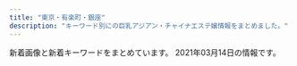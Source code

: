 ```yaml
---
title: "東京・有楽町・銀座"
description: "キーワード別にの巨乳アジアン・チャイナエステ嬢情報をまとめました。"
---
```


新着画像と新着キーワードをまとめています。
2021年03月14日の情報です。

<DmmAffiliateIns />
<KeywordTable
  shops={
    [
    {
        "keywords": {
            "88": 3,
            "89": 3,
            "D": 9,
            "C": 6,
            "E": 6,
            "85": 6,
            "86": 9
        },
        "img_links": [
            "http://sweet-massage.work/sp/img/s7.jpg",
            "http://sweet-massage.work/img/s3.jpg",
            "http://sweet-massage.work/img/foot-body.jpg",
            "http://sweet-massage.work/sp/img/time.jpg",
            "http://sweet-massage.work/sp/img/st01.jpg",
            "http://sweet-massage.work/sp/img/st5.jpg",
            "http://sweet-massage.work/img/st07.jpg",
            "http://sweet-massage.work/sp/img/info.jpg",
            "http://sweet-massage.work/img/s6.jpg",
            "http://sweet-massage.work/sp/img/s5.jpg",
            "http://sweet-massage.work/img/st6.jpg",
            "http://sweet-massage.work/img/st3.jpg",
            "http://sweet-massage.work/img/mobile-1.png",
            "http://sweet-massage.work/img/st02.jpg",
            "http://sweet-massage.work/img/m1.png",
            "http://sweet-massage.work/img/sta7.jpg",
            "http://sweet-massage.work/img/sta3.jpg",
            "http://sweet-massage.work/sp/img/st06.jpg",
            "http://sweet-massage.work/img/st1.jpg",
            "http://sweet-massage.work/sp/img/add.jpg",
            "http://sweet-massage.work/sp/img/st1.jpg",
            "http://sweet-massage.work/img/st03.jpg",
            "http://sweet-massage.work/img/sta2.jpg",
            "http://sweet-massage.work/img/st005.jpg",
            "http://sweet-massage.work/sp/img/st2.jpg",
            "http://sweet-massage.work/sp/img/st03.jpg",
            "http://sweet-massage.work/img/s4.jpg",
            "http://sweet-massage.work/img/st4.jpg",
            "http://sweet-massage.work/img/sta4.jpg",
            "http://sweet-massage.work/img/sta5.jpg",
            "http://sweet-massage.work/img/st7.jpg",
            "http://sweet-massage.work/sp/img/st005.jpg",
            "http://sweet-massage.work/sp/img/st3.jpg",
            "http://sweet-massage.work/sp/img/tel.jpg",
            "http://sweet-massage.work/sp/img/t-o.jpg",
            "http://sweet-massage.work/sp/img/tit.jpg",
            "http://sweet-massage.work/sp/img/add2.jpg",
            "http://sweet-massage.work/img/st04.jpg",
            "http://sweet-massage.work/sp/img/st6.jpg",
            "http://sweet-massage.work/img/st5.jpg",
            "http://sweet-massage.work/img/s7.jpg",
            "http://sweet-massage.work/sp/img/st02.jpg",
            "http://sweet-massage.work/sp/img/st7.jpg",
            "http://sweet-massage.work/img/st01.jpg",
            "http://sweet-massage.work/sp/img/s4.jpg",
            "http://sweet-massage.work/img/st06.jpg",
            "http://sweet-massage.work/sp/img/st04.jpg",
            "http://sweet-massage.work/sp/img/botton.jpg",
            "http://sweet-massage.work/sp/img/t-r.jpg",
            "http://sweet-massage.work/sp/img/st05.jpg",
            "http://sweet-massage.work/img/sta6.jpg",
            "http://sweet-massage.work/img/st05.jpg",
            "http://sweet-massage.work/img/sta1.jpg",
            "http://sweet-massage.work/sp/img/sys.jpg",
            "http://sweet-massage.work/sp/img/t-a.jpg",
            "http://sweet-massage.work/img/st2.jpg",
            "http://sweet-massage.work/sp/img/t-s.jpg",
            "http://sweet-massage.work/sp/img/pic.jpg",
            "http://sweet-massage.work/img/s2.jpg",
            "http://sweet-massage.work/sp/img/st07.jpg",
            "http://sweet-massage.work/sp/img/t-t.jpg",
            "http://sweet-massage.work/img/s1.jpg",
            "http://sweet-massage.work/sp/img/st4.jpg",
            "http://sweet-massage.work/img/nos.jpg",
            "http://sweet-massage.work/sp/img/s6.jpg",
            "http://sweet-massage.work/sp/img/pc.jpg",
            "http://sweet-massage.work/img/s5.jpg"
        ],
        "url": "http://sweet-massage.work/",
        "name": "Sweet",
        "station": "\u8305\u5834\u753a\u99c53\u756a\u51fa\u53e3"
    },
    {
        "station": "JR\u65b0\u65e5\u672c\u6a4b\u99c56\u756a\u51fa\u53e3",
        "url": "https://melodyspa.tokyo/",
        "name": "Melody Spa -\u30e1\u30ed\u30c7\u30a3 \u30b9\u30d1-",
        "img_links": [
            "https://melodyspa.tokyo/images/st/you.jpg",
            "https://melodyspa.tokyo/images/st/rara2.jpg",
            "https://melodyspa.tokyo/images/st/ringo.jpg",
            "https://melodyspa.tokyo/images/st/yuri.jpg",
            "https://melodyspa.tokyo/images/st/mina.jpg",
            "https://melodyspa.tokyo/images/st/you2.jpg",
            "https://melodyspa.tokyo/images/st/yuna1.jpg",
            "https://melodyspa.tokyo/images/share/pagetop.png",
            "https://melodyspa.tokyo/images/st/you3.jpg",
            "https://melodyspa.tokyo/images/st/yuna.jpg",
            "https://melodyspa.tokyo/images/st/miho.jpg",
            "https://melodyspa.tokyo/images/topimage/topimage.jpg",
            "https://melodyspa.tokyo/images/st/yuna2.jpg",
            "https://melodyspa.tokyo/images/st/mina2.jpg",
            "https://melodyspa.tokyo/images/st/risa.jpg"
        ],
        "keywords": {
            "86": 4,
            "C": 30,
            "F": 2
        }
    },
    {
        "img_links": [
            "http://missyou-esthe.com/img/cg04.jpg",
            "http://missyou-esthe.com/img/tt14.jpg",
            "http://missyou-esthe.com/img/mr1.jpg",
            "http://missyou-esthe.com/img/tt20.jpg",
            "http://missyou-esthe.com/img/cg10.jpg",
            "http://missyou-esthe.com/img/tt18.jpg",
            "http://missyou-esthe.com/img/t3.jpg",
            "http://missyou-esthe.com/img/cg11.jpg",
            "http://missyou-esthe.com/img/cg13.jpg",
            "http://missyou-esthe.com/img/cg08.jpg",
            "http://missyou-esthe.com/img/tt12.jpg",
            "http://missyou-esthe.com/img/tt11.jpg",
            "http://missyou-esthe.com/img/cg06.jpg",
            "http://missyou-esthe.com/img/cg03.jpg",
            "http://missyou-esthe.com/img/tt19.jpg",
            "http://missyou-esthe.com/img/cg14.jpg",
            "http://missyou-esthe.com/img/tt4.jpg",
            "http://missyou-esthe.com/img/tt21.jpg",
            "http://missyou-esthe.com/img/cg02.jpg",
            "http://missyou-esthe.com/img/t2.jpg",
            "http://missyou-esthe.com/img/lin.jpg",
            "http://missyou-esthe.com/img/no.png",
            "http://missyou-esthe.com/img/t1.jpg",
            "http://missyou-esthe.com/img/cg05.jpg",
            "http://missyou-esthe.com/img/eve.jpg",
            "http://missyou-esthe.com/img/tt13.jpg",
            "http://missyou-esthe.com/img/f.jpg",
            "http://missyou-esthe.com/img/cg01.jpg",
            "http://missyou-esthe.com/img/f1.jpg",
            "http://missyou-esthe.com/img/tt16.jpg",
            "http://missyou-esthe.com/img/tt17.jpg",
            "http://missyou-esthe.com/img/cg09.jpg",
            "http://missyou-esthe.com/img/cg07.jpg",
            "http://missyou-esthe.com/img/tt1.jpg",
            "http://missyou-esthe.com/img/tt15.jpg",
            "http://missyou-esthe.com/img/tt2.jpg",
            "http://missyou-esthe.com/img/cg091.jpg"
        ],
        "station": "\u65b0\u5bcc\u753a\u99c53\u756a\u51fa\u53e3",
        "keywords": {
            "87": 4,
            "86": 14,
            "85": 2
        },
        "url": "http://missyou-esthe.com/",
        "name": "Lotus\uff5e\u30ed\u30fc\u30bf\u30b9\uff5e"
    },
    {
        "img_links": [
            "http://xn--vckg5a5c7c8c1czd.in.net/images/an_1_06.jpg",
            "http://xn--vckg5a5c7c8c1czd.in.net/images/staff_images/top_small_17.jpg",
            "http://xn--vckg5a5c7c8c1czd.in.net/images/staff_images/cg1.jpg",
            "http://xn--vckg5a5c7c8c1czd.in.net/images/slider/slide2s.jpg",
            "http://xn--vckg5a5c7c8c1czd.in.net/images/staff_images/top_small_14.jpg",
            "http://xn--vckg5a5c7c8c1czd.in.net/images/staff_images/cg5.jpg",
            "http://xn--vckg5a5c7c8c1czd.in.net/images/slider/slide3.jpg",
            "http://xn--vckg5a5c7c8c1czd.in.net/images/an_1_04.jpg",
            "http://xn--vckg5a5c7c8c1czd.in.net/images/no.png",
            "http://xn--vckg5a5c7c8c1czd.in.net/images/staff_images/cg17.jpg",
            "http://xn--vckg5a5c7c8c1czd.in.net/images/an_2_05.jpg",
            "http://xn--vckg5a5c7c8c1czd.in.net/images/an_1_02.jpg",
            "http://xn--vckg5a5c7c8c1czd.in.net/images/index_01.jpg",
            "http://xn--vckg5a5c7c8c1czd.in.net/images/an_2_06.jpg",
            "http://xn--vckg5a5c7c8c1czd.in.net/images/slider/slide2.jpg",
            "http://xn--vckg5a5c7c8c1czd.in.net/images/staff_images/cg16.jpg",
            "http://xn--vckg5a5c7c8c1czd.in.net/images/QRcode.jpg",
            "http://xn--vckg5a5c7c8c1czd.in.net/images/staff_images/top_small_16.jpg",
            "http://xn--vckg5a5c7c8c1czd.in.net/images/an_1_03.jpg",
            "http://xn--vckg5a5c7c8c1czd.in.net/images/staff_images/top_small_5.jpg",
            "http://xn--vckg5a5c7c8c1czd.in.net/images/staff_images/top_small_1.jpg",
            "http://xn--vckg5a5c7c8c1czd.in.net/images/staff_images/cg14.jpg",
            "http://xn--vckg5a5c7c8c1czd.in.net/images/slider/slide1.jpg",
            "http://xn--vckg5a5c7c8c1czd.in.net/images/an_2_07.jpg",
            "http://xn--vckg5a5c7c8c1czd.in.net/images/an_2_03.jpg",
            "http://xn--vckg5a5c7c8c1czd.in.net/images/an_2_04.jpg",
            "http://xn--vckg5a5c7c8c1czd.in.net/images/an_1_07.jpg",
            "http://xn--vckg5a5c7c8c1czd.in.net/images/slider/slide3s.jpg",
            "http://xn--vckg5a5c7c8c1czd.in.net/images/an_2_02.jpg",
            "http://xn--vckg5a5c7c8c1czd.in.net/images/slider/slide1s.jpg"
        ],
        "keywords": {
            "86": 20,
            "E": 4,
            "D": 16
        },
        "name": "\u7652\u3057\u306e\u6d77",
        "station": "\u65b0\u5bcc\u753a\u99c5",
        "url": "http://xn--vckg5a5c7c8c1czd.in.net/"
    },
    {
        "station": "\u4eba\u5f62\u753a\u99c5A5\u51fa\u53e3",
        "name": "RUMIA\u30fb\u30eb\u30df\u30a2",
        "keywords": {
            "D": 2,
            "E": 1,
            "86": 1,
            "87": 1,
            "83": 1
        },
        "url": "https://rumia.tyo.cm/",
        "img_links": [
            "https://rumia.tyo.cm/images/room6.jpg",
            "https://rumia.tyo.cm/photos/sites/5/2017/08/2.jpg",
            "https://rumia.tyo.cm/images/s_face.jpg",
            "https://rumia.tyo.cm/images/room8.jpg",
            "https://rumia.tyo.cm/photos/sites/5/2017/08/4.jpg",
            "https://rumia.tyo.cm/images/room5.jpg",
            "https://rumia.tyo.cm/images/top.png",
            "https://rumia.tyo.cm/images/s_link.png",
            "https://rumia.tyo.cm/images/room3.jpg",
            "https://rumia.tyo.cm/images/room1.jpg",
            "https://rumia.tyo.cm/images/room4.jpg",
            "https://rumia.tyo.cm/photos/sites/5/2017/08/1.jpg",
            "https://rumia.tyo.cm/images/s_news.jpg",
            "https://rumia.tyo.cm/images/s_mobile.jpg",
            "https://rumia.tyo.cm/photos/sites/5/2017/08/3.jpg",
            "https://rumia.tyo.cm/images/room7.jpg",
            "https://rumia.tyo.cm/images/mobile.jpg",
            "https://rumia.tyo.cm/images/s_staff.png",
            "https://rumia.tyo.cm/images/room2.jpg"
        ]
    },
    {
        "name": "\u6975\u4e0a\u30e1\u30f3\u30ba\u30a2\u30ed\u30de\u65e5\u672c\u6a4b",
        "station": "\u8305\u5834\u753a\u99c510\u756a\u51fa\u53e3",
        "keywords": {},
        "img_links": [],
        "url": "https://aroma.tyo.cm/"
    },
    {
        "name": "\u6771\u4eac\u65e5\u672c\u6a4b\u30e1\u30f3\u30ba\u30a8\u30b9\u30c6",
        "url": "https://mens-esthe.jpn.vin/",
        "keywords": {
            "D": 89,
            "86": 73,
            "85": 16
        },
        "station": "JR\u6771\u4eac\u99c5\u516b\u91cd\u6d32\u5317\u53e3",
        "img_links": [
            "https://mens-esthe.jpn.vin/images/tit_info.jpg",
            "https://mens-esthe.jpn.vin/images/tit_link.jpg",
            "https://mens-esthe.jpn.vin/images/nav_link01.png",
            "https://mens-esthe.jpn.vin/images/nav_link03.png",
            "https://mens-esthe.jpn.vin/images/nav_link04.png",
            "https://mens-esthe.jpn.vin/images/tit_staff02.jpg",
            "https://mens-esthe.jpn.vin/images/tit_face.jpg",
            "https://mens-esthe.jpn.vin/images/nav_link06.png",
            "https://mens-esthe.jpn.vin/photos/sites/4/2020/12/2020121102483539.jpg",
            "https://mens-esthe.jpn.vin/images/sp_end.png",
            "https://mens-esthe.jpn.vin/images/photo_1.jpg",
            "https://mens-esthe.jpn.vin/photos/sites/4/2020/12/202012110248090.jpg",
            "https://mens-esthe.jpn.vin/images/sp_tit_info.jpg",
            "https://mens-esthe.jpn.vin/images/tit_staff.jpg",
            "https://mens-esthe.jpn.vin/photos/sites/4/2020/12/2020121102462172.jpg",
            "https://mens-esthe.jpn.vin/images/tit_pick.jpg",
            "https://mens-esthe.jpn.vin/images/room2.jpg",
            "https://mens-esthe.jpn.vin/images/sp_tit_staff02.jpg",
            "https://mens-esthe.jpn.vin/images/sp_tit_pick.jpg",
            "https://mens-esthe.jpn.vin/images/sp_tit_staff.jpg",
            "https://mens-esthe.jpn.vin/images/nav_link07.png",
            "https://mens-esthe.jpn.vin/photos/sites/4/2020/12/2020121102501422.jpg",
            "https://mens-esthe.jpn.vin/images/side_mobile.jpg",
            "https://mens-esthe.jpn.vin/images/sp_photo_1.jpg",
            "https://mens-esthe.jpn.vin/images/end.png",
            "https://mens-esthe.jpn.vin/images/room1.jpg",
            "https://mens-esthe.jpn.vin/photos/sites/4/2020/12/2020121102464663.jpg",
            "https://mens-esthe.jpn.vin/images/nav_link05.png",
            "https://mens-esthe.jpn.vin/images/sp_tit_link.jpg",
            "https://mens-esthe.jpn.vin/images/nav_link02.png",
            "https://mens-esthe.jpn.vin/images/navbar-top.jpg",
            "https://mens-esthe.jpn.vin/images/top.png",
            "https://mens-esthe.jpn.vin/images/nav_link08.png"
        ]
    },
    {
        "url": "http://ginzamassage.net",
        "station": "\u6771\u9280\u5ea7\u99c55\u756a\u51fa\u53e3",
        "img_links": [
            "http://ginzamassage.net/user_data/00000099.jpg",
            "http://ginzamassage.net/user_data/00000126.jpg",
            "http://ginzamassage.net/user_data/00000135.jpg",
            "http://ginzamassage.net/user_data/00000115.jpg",
            "http://ginzamassage.net/user_data/00000233.jpg",
            "http://ginzamassage.net/user_data/00000218.jpg",
            "http://ginzamassage.net/user_data/00000131.jpg",
            "http://ginzamassage.net/images/noimg.png",
            "http://ginzamassage.net/user_data/00000123.jpg",
            "http://ginzamassage.net/user_data/00000238.jpg",
            "http://ginzamassage.net/user_data/00000217.jpg",
            "http://ginzamassage.net/user_data/00000121.jpg",
            "http://ginzamassage.net/user_data/00000153.jpg",
            "http://ginzamassage.net/user_data/00000237.jpg",
            "http://ginzamassage.net/user_data/00000101.jpg",
            "http://ginzamassage.net/user_data/00000132.jpg",
            "http://ginzamassage.net/user_data/00000133.jpg",
            "http://ginzamassage.net/user_data/00000109.jpg",
            "http://ginzamassage.net/user_data/00000145.jpg",
            "http://ginzamassage.net/user_data/00000124.jpg",
            "http://ginzamassage.net/images/1.jpg",
            "http://ginzamassage.net/user_data/00000106.jpg",
            "http://ginzamassage.net/user_data/00000102.jpg",
            "http://ginzamassage.net/user_data/00000226.jpg",
            "http://ginzamassage.net/user_data/00000105.jpg",
            "http://ginzamassage.net/user_data/00000117.jpg",
            "http://ginzamassage.net/user_data/00000148.png",
            "http://ginzamassage.net/user_data/00000146.jpg",
            "http://ginzamassage.net/user_data/00000136.jpg",
            "http://ginzamassage.net/user_data/00000225.jpg",
            "http://ginzamassage.net/user_data/00000147.jpg",
            "http://ginzamassage.net/user_data/00000139.jpg",
            "http://ginzamassage.net/user_data/00000216.jpg",
            "http://ginzamassage.net/user_data/00000232.jpg",
            "http://ginzamassage.net/user_data/00000143.jpg",
            "http://ginzamassage.net/user_data/00000228.jpg",
            "http://ginzamassage.net/user_data/00000104.jpg",
            "http://ginzamassage.net/user_data/00000184.jpg",
            "http://ginzamassage.net/user_data/00000140.jpg",
            "http://ginzamassage.net/user_data/00000141.jpg",
            "http://ginzamassage.net/user_data/00000125.jpg",
            "http://ginzamassage.net/user_data/00000114.jpg",
            "http://ginzamassage.net/user_data/00000138.jpg",
            "http://ginzamassage.net/user_data/00000130.jpg",
            "http://ginzamassage.net/user_data/00000149.jpg",
            "http://ginzamassage.net/user_data/00000097.jpg",
            "http://ginzamassage.net/user_data/00000134.jpg",
            "http://ginzamassage.net/user_data/00000235.jpg",
            "http://ginzamassage.net/user_data/00000137.jpg",
            "http://ginzamassage.net/user_data/00000142.jpg",
            "http://ginzamassage.net/user_data/00000128.jpg",
            "http://ginzamassage.net/user_data/00000127.jpg",
            "http://ginzamassage.net/user_data/00000100.jpg",
            "http://ginzamassage.net/user_data/00000144.jpg",
            "http://ginzamassage.net/user_data/00000116.jpg",
            "http://ginzamassage.net/user_data/00000103.jpg",
            "http://ginzamassage.net/user_data/00000129.jpg"
        ],
        "name": "\u91d1\u306e\u83ef",
        "keywords": {
            "\u4e73": 1,
            "\u80f8": 7
        }
    },
    {
        "img_links": [
            "http://www.kawaii.esturl.com/images/icon_concept.png",
            "http://www.kawaii.esturl.com/common/images/photo03.jpg",
            "http://www.kawaii.esturl.com/images/icon_info.png",
            "http://www.kawaii.esturl.com/images/end-info.png",
            "http://www.kawaii.esturl.com/images/icon_top.png",
            "http://www.kawaii.esturl.com/files/003.jpg",
            "http://www.kawaii.esturl.com/files/006.jpg",
            "http://www.kawaii.esturl.com/files/001.jpg",
            "http://www.kawaii.esturl.com/images/icon_tel.png",
            "http://www.kawaii.esturl.com/images/mainImg_sub.jpg",
            "http://www.kawaii.esturl.com/common/images/photo01.jpg",
            "http://www.kawaii.esturl.com/files/002.jpg",
            "http://www.kawaii.esturl.com/images/icon_staff.png",
            "http://www.kawaii.esturl.com/common/images/photo02.jpg",
            "http://www.kawaii.esturl.com/images/btn2.png"
        ],
        "station": "\u516b\u4e01\u5800\u99c5A2\u51fa\u53e3",
        "keywords": {
            "87": 3,
            "D": 4,
            "86": 1
        },
        "url": "http://www.kawaii.esturl.com/",
        "name": "Kawaii\u604b\u4eba"
    },
    {
        "keywords": {},
        "img_links": [
            "http://www.kayabatyo-massage.work/images/recruit/message_03.png",
            "http://www.kayabatyo-massage.work/images/mainvisual_02.jpg",
            "http://www.kayabatyo-massage.work/images/recruit/point_09.png",
            "http://www.kayabatyo-massage.work/images/mainvisual_01.jpg",
            "http://www.kayabatyo-massage.work/images/recruit/point_08.png",
            "http://www.kayabatyo-massage.work/images/icon_new.png",
            "http://www.kayabatyo-massage.work/images/icon_ranking_02.png",
            "http://www.kayabatyo-massage.work/images/recruit/nagare_06.png",
            "http://www.kayabatyo-massage.work/images/recruit/nagare_01.jpg",
            "http://www.kayabatyo-massage.work/images/mainvisual_02_s.jpg",
            "http://www.kayabatyo-massage.work/images/sw_home.png",
            "http://www.kayabatyo-massage.work/images/head_interior.jpg",
            "http://www.kayabatyo-massage.work/images/recruit/point_05.png",
            "http://www.kayabatyo-massage.work/staff/kaoru.jpg",
            "http://www.kayabatyo-massage.work/images/recruit/nagare_02.jpg",
            "http://www.kayabatyo-massage.work/images/recruit/point_07.png",
            "http://www.kayabatyo-massage.work/images/trigger.jpg",
            "http://www.kayabatyo-massage.work/images/head_therapist.jpg",
            "http://www.kayabatyo-massage.work/images/recruit/point_04.png",
            "http://www.kayabatyo-massage.work/images/icon_ranking_01.png",
            "http://www.kayabatyo-massage.work/images/recruit/nagare_07.png",
            "http://www.kayabatyo-massage.work/images/recruit/point_06.png",
            "http://www.kayabatyo-massage.work/images/recruit/nagare_05.png",
            "http://www.kayabatyo-massage.work/images/recruit/req_03.jpg",
            "http://www.kayabatyo-massage.work/images/sw_tel.png",
            "http://www.kayabatyo-massage.work/images/recruit/sp_mainvisual.jpg",
            "http://www.kayabatyo-massage.work/images/mainvisual_01_s.jpg",
            "http://www.kayabatyo-massage.work/images/recruit/point_03.png",
            "http://www.kayabatyo-massage.work/staff/hinata.jpg",
            "http://www.kayabatyo-massage.work/images/no_image.jpg",
            "http://www.kayabatyo-massage.work/staff/nanami.jpg",
            "http://www.kayabatyo-massage.work/images/recruit/nagare_03.jpg",
            "http://www.kayabatyo-massage.work/images/icon_ranking_03.png"
        ],
        "name": "\u5143\u6c17\u30e2\u30ea\u30e2\u30ea",
        "station": "\u8305\u5834\u753a\u99c511\u756a\u51fa\u53e3",
        "url": "http://www.kayabatyo-massage.work/"
    },
    {
        "url": "http://www.hitomebore.esjp.info/",
        "station": "\u65b0\u5bcc\u753a\u99c53\u756a\u51fa\u53e3",
        "img_links": [
            "http://www.hitomebore.esjp.info/images/m2.jpg",
            "http://www.hitomebore.esjp.info/files/011.jpg",
            "http://www.hitomebore.esjp.info/images/m3.jpg",
            "http://www.hitomebore.esjp.info/files/016.jpg",
            "http://www.hitomebore.esjp.info/files/013.jpg",
            "http://www.hitomebore.esjp.info/files/008.jpg",
            "http://www.hitomebore.esjp.info/images/mainImg2.jpg",
            "http://www.hitomebore.esjp.info/images/btn2.png",
            "http://www.hitomebore.esjp.info/images/m1.jpg",
            "http://www.hitomebore.esjp.info/images/m4.jpg",
            "http://www.hitomebore.esjp.info/files/010.jpg",
            "http://www.hitomebore.esjp.info/files/009.jpg",
            "http://www.hitomebore.esjp.info/files/014.jpg",
            "http://www.hitomebore.esjp.info/files/002.jpg",
            "http://www.hitomebore.esjp.info/files/007.jpg",
            "http://www.hitomebore.esjp.info/images/mainImg_sub.jpg",
            "http://www.hitomebore.esjp.info/files/012.jpg",
            "http://www.hitomebore.esjp.info/files/015.jpg"
        ],
        "keywords": {
            "C": 6,
            "88": 3,
            "D": 27,
            "87": 6,
            "86": 18,
            "85": 6
        },
        "name": "\u3072\u3068\u3081\u307c\u308c"
    },
    {
        "url": "http://arm-heal.com/",
        "name": "\u7d05\u8449",
        "station": "\u516b\u4e01\u5800\u99c5A5\u53e3",
        "img_links": [
            "http://arm-heal.com/staff/miya/01mb.jpg",
            "http://arm-heal.com/staff/miya/01.jpg",
            "http://arm-heal.com/pic/topimg4.png",
            "http://arm-heal.com/pic/head.jpg",
            "http://arm-heal.com/staff/emi/01.jpg",
            "http://arm-heal.com/pic/topimg1.png",
            "http://arm-heal.com/pic/topimg2.png",
            "http://arm-heal.com/img/ttl_rec.png",
            "http://arm-heal.com/staff/aya/01.jpg",
            "http://arm-heal.com/img/att.png",
            "http://arm-heal.com/staff/yuki/01.jpg",
            "http://arm-heal.com/img/ttl_mobile.png",
            "http://arm-heal.com/staff/yuuyuu/01mb.jpg",
            "http://arm-heal.com/pic/topimg5.png",
            "http://arm-heal.com/img/ttl_staff.jpg",
            "http://arm-heal.com/staff/yuuyuu/01.jpg",
            "http://arm-heal.com/staff/miki/01mb.jpg",
            "http://arm-heal.com/staff/miki/01.jpg",
            "http://arm-heal.com/staff/aya/01mb.jpg",
            "http://arm-heal.com/img/corona.png",
            "http://arm-heal.com/staff/emi/01mb.jpg",
            "http://arm-heal.com/i/files/homeimg.jpg",
            "http://arm-heal.com/pic/topimg3.png",
            "http://arm-heal.com/staff/yuki/01mb.jpg"
        ],
        "keywords": {
            "C": 15
        }
    },
    {
        "img_links": [
            "https://est-tiara.info/staffPhoto/b20210304095623.jpg",
            "https://est-tiara.info/images/gallery/r3.jpg",
            "https://est-tiara.info/staffPhoto/s20210304095623.jpg",
            "https://est-tiara.info/images/gallery/r5.jpg",
            "https://est-tiara.info/images/mobile.png",
            "https://est-tiara.info/uploadfiles/Image/campaignEstTiaraInfo.jpg",
            "https://est-tiara.info/staffPhoto/s20210304100038.jpg",
            "https://est-tiara.info/uploadfiles/Image/image.png",
            "https://est-tiara.info/staffPhoto/s20201016083614.jpg",
            "https://est-tiara.info/staffPhoto/s20210304095845.jpg",
            "https://est-tiara.info/images/gallery/r4.jpg",
            "https://est-tiara.info/images/gallery/r8.jpg",
            "https://est-tiara.info/images/gallery/r1.jpg",
            "https://est-tiara.info/images/gallery/r6.jpg",
            "https://est-tiara.info/staffPhoto/b20210304100121.jpg",
            "https://est-tiara.info/staffPhoto/b20210304100038.jpg",
            "https://est-tiara.info/uploadfiles/Image/image(4).png",
            "https://est-tiara.info/staffPhoto/s20210304100121.jpg",
            "https://est-tiara.info/images/returnBtn.png",
            "https://est-tiara.info/staffPhoto/s20201016083828.jpg",
            "https://est-tiara.info/staffPhoto/b20201016083828.jpg",
            "https://est-tiara.info/uploadfiles/Image/image(3).png",
            "https://est-tiara.info/staffPhoto/b20210304095739.jpg",
            "https://est-tiara.info/staffPhoto/b20201016083614.jpg",
            "https://est-tiara.info/staffPhoto/s20210304095739.jpg",
            "https://est-tiara.info/images/gallery/r2.jpg",
            "https://est-tiara.info/js/sliderLine/slide_next.png",
            "https://est-tiara.info/images/gallery/r7.jpg",
            "https://est-tiara.info/uploadfiles/Image/image(2).png",
            "https://est-tiara.info/js/sliderLine/slide_prev.png",
            "https://est-tiara.info/staffPhoto/b20210304095845.jpg",
            "https://est-tiara.info/uploadfiles/Image/image(1).png"
        ],
        "name": "Tiara-\u30c6\u30a4\u30a2\u30e9-",
        "station": "\u6771\u9280\u5ea7\u99c5A7\u51fa\u53e3",
        "keywords": {
            "D": 4,
            "89": 1,
            "C": 1,
            "E": 1,
            "87": 1
        },
        "url": "https://est-tiara.info/"
    },
    {
        "name": "\u30eb\u30ca\u30b7\u30e3\u30a4\u30f3",
        "url": "http://luna-shine.info/",
        "station": "\u5c0f\u4f1d\u99ac\u753a\u99c53\u756a\u51fa\u53e3",
        "img_links": [
            "http://luna-shine.info/uploads/lunashine/2014/06/9c1b42356edc1bb51d040e0a1783fa97.png",
            "http://luna-shine.info/uploads/lunashine/2015/04/1111_e589afe69cac1.jpg",
            "http://luna-shine.info/uploads/lunashine/2019/12/e5beaee4bfa1e59bbee78987_201912071546181.jpg",
            "http://luna-shine.info/uploads/lunashine/2015/04/1111_e589afe69cac.jpg",
            "http://luna-shine.info/uploads/lunashine/2013/01/room-2.jpg",
            "http://luna-shine.info/uploads/lunashine/2017/04/22221.jpg",
            "http://luna-shine.info/uploads/lunashine/images/new_d.jpg",
            "http://luna-shine.info/uploads/lunashine/2014/04/image_e589afe69cac.png",
            "http://luna-shine.info/uploads/lunashine/2013/11/e381afe3828be3818befbc92-1000x1333.jpg",
            "http://luna-shine.info/uploads/lunashine/2019/01/e5beaee4bfa1e59bbee78987_20190124144601.jpg",
            "http://luna-shine.info/uploads/lunashine/2019/04/e5beaee4bfa1e59bbee78987_201903161627475.jpg",
            "http://luna-shine.info/uploads/lunashine/images/picup.png",
            "http://luna-shine.info/uploads/lunashine/2013/01/room-9.jpg",
            "http://luna-shine.info/uploads/lunashine/2019/07/qqe59bbee78987201504181707251.jpg",
            "http://luna-shine.info/uploads/lunashine/2013/10/e381bfe382841_e589afe69cac.jpg",
            "http://luna-shine.info/uploads/lunashine/2019/04/e5beaee4bfa1e59bbee78987_201903161627478.jpg",
            "http://luna-shine.info/uploads/lunashine/2012/12/mobile.jpg",
            "http://luna-shine.info/uploads/lunashine/2013/01/room-1.jpg",
            "http://luna-shine.info/uploads/lunashine/2015/03/8dbe4d07b4f1258c30f14b30e60c1466.png",
            "http://luna-shine.info/uploads/lunashine/2015/03/123.jpg",
            "http://luna-shine.info/uploads/lunashine/images/new_tit.jpg",
            "http://luna-shine.info/uploads/lunashine/2019/05/e5beaee4bfa1e59bbee78987_20190517131309.jpg",
            "http://luna-shine.info/uploads/lunashine/2013/01/img_0370_e589afe69cac-276x368.jpg",
            "http://luna-shine.info/uploads/lunashine/2013/01/img_0427_e589afe69cac-276x368.jpg",
            "http://luna-shine.info/uploads/lunashine/2013/01/room-8.jpg",
            "http://luna-shine.info/uploads/lunashine/2013/10/e38182e38286e381bf3_e589afe69cac.jpg",
            "http://luna-shine.info/uploads/lunashine/2019/03/e5beaee4bfa1e59bbee78987_201903141535171.jpg",
            "http://luna-shine.info/uploads/lunashine/images/no-photo.jpg",
            "http://luna-shine.info/uploads/lunashine/2015/01/11.jpg",
            "http://luna-shine.info/uploads/lunashine/2016/11/31.jpg",
            "http://luna-shine.info/uploads/lunashine/images/rq01.jpg",
            "http://luna-shine.info/uploads/lunashine/2019/03/e5beaee4bfa1e59bbee78987_201903161627476.jpg",
            "http://luna-shine.info/uploads/lunashine/2012/12/topview3.jpg",
            "http://luna-shine.info/uploads/lunashine/2014/06/image-15.jpeg",
            "http://luna-shine.info/uploads/lunashine/2014/05/naomi1-276x3583.jpg",
            "http://luna-shine.info/uploads/lunashine/2015/01/2_e589afe69cac.jpg",
            "http://luna-shine.info/uploads/lunashine/2019/04/tel.jpg",
            "http://luna-shine.info/uploads/lunashine/2012/12/topview1.jpg",
            "http://luna-shine.info/uploads/lunashine/2013/10/e381bfe38286e3818d-5_e589afe69cac.jpg",
            "http://luna-shine.info/uploads/lunashine/2015/12/qqe59bbee7898720151214133747.jpg",
            "http://luna-shine.info/uploads/lunashine/2014/06/image-14.jpeg",
            "http://luna-shine.info/uploads/lunashine/2015/06/image1-266x4001.jpg",
            "http://luna-shine.info/uploads/lunashine/2013/01/room-7.jpg",
            "http://luna-shine.info/uploads/lunashine/2014/05/22.jpg",
            "http://luna-shine.info/uploads/lunashine/2012/12/mailmaka.jpg",
            "http://luna-shine.info/uploads/lunashine/2013/01/room-5.jpg",
            "http://luna-shine.info/uploads/lunashine/2013/01/room-6.jpg",
            "http://luna-shine.info/uploads/lunashine/2019/05/e5beaee4bfa1e59bbee78987_201905171313091.jpg",
            "http://luna-shine.info/uploads/lunashine/2013/01/room-10.jpg",
            "http://luna-shine.info/uploads/lunashine/2015/03/11111.jpg",
            "http://luna-shine.info/uploads/lunashine/2013/10/e381bfe3818d2_e589afe69cac.jpg",
            "http://luna-shine.info/uploads/lunashine/2019/04/e5beaee4bfa1e59bbee78987_2019031616274791.jpg",
            "http://luna-shine.info/uploads/lunashine/2016/12/img_4240.jpg",
            "http://luna-shine.info/uploads/lunashine/2020/01/e5beaee4bfa1e59bbee78987_20190517131309.jpg",
            "http://luna-shine.info/uploads/lunashine/2013/05/p1020464_e589afe69cac.jpg",
            "http://luna-shine.info/uploads/lunashine/2012/12/topview0.jpg",
            "http://luna-shine.info/uploads/lunashine/2015/09/1-12041z120344c1_e589afe69cac_e589afe69cac.jpg",
            "http://luna-shine.info/uploads/lunashine/2013/01/room-11.jpg",
            "http://luna-shine.info/uploads/lunashine/2019/12/e5beaee4bfa1e59bbee78987_20191207154634.jpg",
            "http://luna-shine.info/uploads/lunashine/2013/01/room-3.jpg",
            "http://luna-shine.info/uploads/lunashine/2018/05/2.jpg",
            "http://luna-shine.info/uploads/lunashine/2015/01/0.jpg",
            "http://luna-shine.info/uploads/lunashine/2015/03/12344780f_e589afe69cac.jpg",
            "http://luna-shine.info/uploads/lunashine/2014/05/naomi1-276x3584.jpg",
            "http://luna-shine.info/uploads/lunashine/images/rq03.jpg",
            "http://luna-shine.info/uploads/lunashine/2019/04/bottom.jpg",
            "http://luna-shine.info/uploads/lunashine/2012/12/topview4.jpg",
            "http://luna-shine.info/uploads/lunashine/2013/10/4_e589afe69cac.jpg",
            "http://luna-shine.info/uploads/lunashine/2013/03/img_0522_e589afe69cac-1000x1333.jpg",
            "http://luna-shine.info/uploads/lunashine/2015/03/171f728230a16701d87b9e61ba70edf8.png",
            "http://luna-shine.info/uploads/lunashine/2013/01/qiu-1.jpg",
            "http://luna-shine.info/uploads/lunashine/2019/04/flash1.jpg",
            "http://luna-shine.info/uploads/lunashine/2013/11/e381afe3828be3818b-1000x1333.jpg"
        ],
        "keywords": {
            "F": 6,
            "86": 6,
            "89": 21,
            "D": 30,
            "\u80f8": 2,
            "88": 21,
            "82": 3,
            "87": 12,
            "84": 3,
            "C": 12,
            "\u30bb\u30af\u30b7\u30fc": 1,
            "85": 6,
            "81": 3,
            "G": 6,
            "E": 13
        }
    },
    {
        "station": "\u99ac\u55b0\u753a\u99c51\u756a\u51fa\u53e3",
        "img_links": [
            "http://prime-relax.work/sp/img/add2.jpg",
            "http://prime-relax.work/img/st14.jpg",
            "http://prime-relax.work/img/body-.jpg",
            "http://prime-relax.work/img/IMG_1667.jpg",
            "http://prime-relax.work/sp/img/time.jpg",
            "http://prime-relax.work/img/sta9.jpg",
            "http://prime-relax.work/img/sta5.jpg",
            "http://prime-relax.work/img/st9.jpg",
            "http://prime-relax.work/img/head.jpg",
            "http://prime-relax.work/sp/img/info.jpg",
            "http://prime-relax.work/img/bottom-.png",
            "http://prime-relax.work/img/st4.jpg",
            "http://prime-relax.work/sp/img/botton.jpg",
            "http://prime-relax.work/img/sta7.jpg",
            "http://prime-relax.work/sp/img/p-8.jpg",
            "http://prime-relax.work/img/link10033.jpg",
            "http://prime-relax.work/sp/img/t-s.jpg",
            "http://prime-relax.work/img/sys.jpg",
            "http://prime-relax.work/sp/img/sta13.jpg",
            "http://prime-relax.work/img/st5.jpg",
            "http://prime-relax.work/sp/img/tel.jpg",
            "http://prime-relax.work/img/st12.jpg",
            "http://prime-relax.work/sp/img/sys.jpg",
            "http://prime-relax.work/img/IMG_1675.jpg",
            "http://prime-relax.work/img/sta11.jpg",
            "http://prime-relax.work/img/st8.jpg",
            "http://prime-relax.work/sp/img/add.jpg",
            "http://prime-relax.work/sp/img/pc.jpg",
            "http://prime-relax.work/sp/img/p-9.jpg",
            "http://prime-relax.work/img/IMG_1699.jpg",
            "http://prime-relax.work/img/sta12.jpg",
            "http://prime-relax.work/sp/img/sta8.jpg",
            "http://prime-relax.work/img/st07.jpg",
            "http://prime-relax.work/img/sta13.jpg",
            "http://prime-relax.work/img/st08.jpg",
            "http://prime-relax.work/img/link300100.jpg",
            "http://prime-relax.work/sp/img/t-o.jpg",
            "http://prime-relax.work/img/st13.jpg",
            "http://prime-relax.work/sp/img/pic.jpg",
            "http://prime-relax.work/sp/img/tit.jpg",
            "http://prime-relax.work/img/link20067.jpg",
            "http://prime-relax.work/img/mo.png",
            "http://prime-relax.work/img/st11.jpg",
            "http://prime-relax.work/sp/img/sta9.jpg",
            "http://prime-relax.work/sp/img/sta12.jpg",
            "http://prime-relax.work/img/st04.jpg",
            "http://prime-relax.work/sp/img/sta7.jpg",
            "http://prime-relax.work/sp/img/cam.jpg",
            "http://prime-relax.work/img/st7.jpg",
            "http://prime-relax.work/img/sta14.jpg",
            "http://prime-relax.work/sp/img/t-r.jpg",
            "http://prime-relax.work/sp/img/sta5.jpg",
            "http://prime-relax.work/img/eve.jpg",
            "http://prime-relax.work/img/bottom.png",
            "http://prime-relax.work/sp/img/t-a.jpg",
            "http://prime-relax.work/img/link-.jpg",
            "http://prime-relax.work/sp/img/t-t.jpg",
            "http://prime-relax.work/sp/img/sta14.jpg",
            "http://prime-relax.work/sp/img/p-7.jpg",
            "http://prime-relax.work/sp/img/sta4.jpg",
            "http://prime-relax.work/img/st013.jpg",
            "http://prime-relax.work/img/IMG_1709.jpg",
            "http://prime-relax.work/img/sta4.jpg",
            "http://prime-relax.work/img/st014.jpg",
            "http://prime-relax.work/sp/img/add3.jpg",
            "http://prime-relax.work/img/sta8.jpg",
            "http://prime-relax.work/sp/img/sta11.jpg"
        ],
        "keywords": {
            "82": 1,
            "D": 10,
            "C": 7,
            "84": 5,
            "86": 7,
            "87": 4,
            "E": 1,
            "88": 1
        },
        "url": "http://prime-relax.work/",
        "name": "PRIME\u30fb\u30d7\u30e9\u30a4\u30e0"
    },
    {
        "keywords": {},
        "name": "\u5feb\u9069\u5802",
        "url": "http://kaitekido.eei.jp/",
        "img_links": [
            "https://www.hatena.ne.jp/images/wwwridge/ng@2x.png",
            "http://b.hatena.ne.jp/images/v4/public/add/hatenabookmark_ios7.png",
            "http://\u30a2\u30b8\u30a2\u30f3\u30a8\u30b9\u30c6.biz/images/88-31.jpg",
            "http://asian.mensesthe.tokyo/wp-content/uploads/2016/01/7CzXuAWe.jpg",
            "http://momipara.jp/img/link/momi88.jpg",
            "https://www.hatena.ne.jp/images/wwwridge/ok@2x.png",
            "https://www.hatena.ne.jp/images/wwwridge/help@2x.png",
            "https://b.st-hatena.com/images/entry-button/button-only@2x.png",
            "http://b.hatena.ne.jp/images/v4/public/add/hatenabookmark_android.png"
        ],
        "station": "\u516b\u4e01\u5800\u99c5B2\u51fa\u53e3"
    },
    {
        "name": "For you",
        "keywords": {
            "G": 1,
            "D": 2,
            "86": 1,
            "90": 1,
            "87": 1,
            "89": 1,
            "85": 3,
            "91": 1,
            "93": 1,
            "83": 1,
            "C": 3,
            "E": 3
        },
        "url": "http://f-relaxe.net",
        "img_links": [
            "http://f-relaxe.net/images/index_04.jpg",
            "http://f-relaxe.net/images/rec_11.jpg",
            "http://f-relaxe.net/images/staff_11.jpg",
            "http://f-relaxe.net/images/index_03.jpg",
            "http://f-relaxe.net/images/index_06.jpg",
            "http://f-relaxe.net/images/index_08.jpg",
            "http://f-relaxe.net/images/index_09.jpg",
            "http://f-relaxe.net/images/index_12.jpg",
            "http://f-relaxe.net/images/info.jpg",
            "http://f-relaxe.net/girl/02.jpg",
            "http://f-relaxe.net/girl/09a.jpg",
            "http://f-relaxe.net/girl/013.jpg",
            "http://f-relaxe.net/girl/013a.jpg",
            "http://f-relaxe.net/girl/07.jpg",
            "http://f-relaxe.net/girl/07a.jpg",
            "http://f-relaxe.net/images/info_11.jpg",
            "http://f-relaxe.net/images/01.jpg",
            "http://f-relaxe.net/girl/012.jpg",
            "http://f-relaxe.net/girl/04.jpg",
            "http://f-relaxe.net/images/index_05.jpg",
            "http://f-relaxe.net/girl/02a.jpg",
            "http://f-relaxe.net/girl/010.jpg",
            "http://f-relaxe.net/images/02.jpg",
            "http://f-relaxe.net/girl/012a.jpg",
            "http://f-relaxe.net/girl/08a.jpg",
            "http://f-relaxe.net/girl/011a.jpg",
            "http://f-relaxe.net/images/line.jpg",
            "http://f-relaxe.net/images/sub_10.jpg",
            "http://f-relaxe.net/girl/010a.jpg",
            "http://f-relaxe.net/girl/011.jpg",
            "http://f-relaxe.net/images/sub_15.jpg",
            "http://f-relaxe.net/girl/024.jpg",
            "http://f-relaxe.net/images/index_16.jpg",
            "http://f-relaxe.net/images/03.jpg",
            "http://f-relaxe.net/images/index_07.jpg",
            "http://f-relaxe.net/images/index_18.jpg",
            "http://f-relaxe.net/images/index_10.jpg",
            "http://f-relaxe.net/images/sub_12.jpg",
            "http://f-relaxe.net/images/index_119.jpg",
            "http://f-relaxe.net/girl/017.jpg",
            "http://f-relaxe.net/images/index_01.jpg",
            "http://f-relaxe.net/images/index_17.jpg",
            "http://f-relaxe.net/images/index_14.jpg",
            "http://f-relaxe.net/girl/09.jpg",
            "http://f-relaxe.net/images/index_13.jpg",
            "http://f-relaxe.net/girl/00.jpg",
            "http://f-relaxe.net/images/rec.jpg",
            "http://f-relaxe.net/girl/08.jpg"
        ],
        "station": "JR\u6771\u4eac\u99c5\u516b\u91cd\u6d32\u5317\u53e3"
    },
    {
        "url": "http://esthe-aroma.com/",
        "keywords": {
            "D": 10,
            "E": 1,
            "C": 2,
            "86": 13
        },
        "img_links": [
            "http://esthe-aroma.com/images/cg01.jpg",
            "http://esthe-aroma.com/images/cg03.jpg",
            "http://esthe-aroma.com/images/cg13.jpg",
            "http://esthe-aroma.com/images/qrc.jpg",
            "http://esthe-aroma.com/images/cg02.jpg",
            "http://esthe-aroma.com/images/cg04.jpg",
            "http://esthe-aroma.com/images/end-info.png",
            "http://esthe-aroma.com/images/cg11.jpg",
            "http://esthe-aroma.com/images/icon_staff.png",
            "http://esthe-aroma.com/images/photo01.jpg",
            "http://esthe-aroma.com/images/cg07.jpg",
            "http://esthe-aroma.com/images/cg10.jpg",
            "http://esthe-aroma.com/images/btn2.png",
            "http://esthe-aroma.com/images/icon_concept.png",
            "http://esthe-aroma.com/images/photo03.jpg",
            "http://esthe-aroma.com/images/photo02.jpg",
            "http://esthe-aroma.com/images/cg09.jpg",
            "http://esthe-aroma.com/images/icon_info.png",
            "http://esthe-aroma.com/images/icon_tel.png",
            "http://esthe-aroma.com/images/cg06.jpg",
            "http://esthe-aroma.com/images/cg12.jpg",
            "http://esthe-aroma.com/images/cg05.jpg",
            "http://esthe-aroma.com/images/mainImg_sub.jpg",
            "http://esthe-aroma.com/images/icon_top.png",
            "http://esthe-aroma.com/images/cg08.jpg"
        ],
        "station": "\u99ac\u55b0\u6a2a\u5c71\u99c5A2\u51fa\u53e3",
        "name": "Miss.9\uff5e\u30df\u30b9.\u30ad\u30e5\u30a6\uff5e"
    },
    {
        "station": "\u4eba\u5f62\u753a\u99c5A1\u51fa\u53e3",
        "img_links": [
            "http://cocosia-massage.work/img/fla-2.jpg",
            "http://cocosia-massage.work/img/cncp.jpg",
            "http://cocosia-massage.work/img/st3.jpg",
            "http://cocosia-massage.work/sp/img/t-r.jpg",
            "http://cocosia-massage.work/img/sta3.jpg",
            "http://cocosia-massage.work/sp/img/st4.jpg",
            "http://cocosia-massage.work/img/st4.jpg",
            "http://cocosia-massage.work/img/sta2.jpg",
            "http://cocosia-massage.work/sp/img/t-s.jpg",
            "http://cocosia-massage.work/sp/img/p-6.jpg",
            "http://cocosia-massage.work/img/newf.jpg",
            "http://cocosia-massage.work/img/sta1.jpg",
            "http://cocosia-massage.work/img/st6.jpg",
            "http://cocosia-massage.work/sp/img/pc.jpg",
            "http://cocosia-massage.work/img/xmas.png",
            "http://cocosia-massage.work/img/conc.jpg",
            "http://cocosia-massage.work/img/sta5.jpg",
            "http://cocosia-massage.work/sp/img/botton.jpg",
            "http://cocosia-massage.work/sp/img/t-t.jpg",
            "http://cocosia-massage.work/sp/img/st1.jpg",
            "http://cocosia-massage.work/sp/img/qr.jpg",
            "http://cocosia-massage.work/sp/img/p-5.jpg",
            "http://cocosia-massage.work/sp/img/st5.jpg",
            "http://cocosia-massage.work/img/sta4.jpg",
            "http://cocosia-massage.work/img/r9.jpg",
            "http://cocosia-massage.work/sp/img/p-4.jpg",
            "http://cocosia-massage.work/sp/img/p-3.jpg",
            "http://cocosia-massage.work/img/fla-1.jpg",
            "http://cocosia-massage.work/sp/img/st3.jpg",
            "http://cocosia-massage.work/sp/img/cam2.jpg",
            "http://cocosia-massage.work/sp/img/sys.jpg",
            "http://cocosia-massage.work/sp/img/cam1.jpg",
            "http://cocosia-massage.work/img/st5.jpg",
            "http://cocosia-massage.work/img/news.jpg",
            "http://cocosia-massage.work/sp/img/rec.jpg",
            "http://cocosia-massage.work/sp/img/t-t2.jpg",
            "http://cocosia-massage.work/sp/img/info.jpg",
            "http://cocosia-massage.work/img/head2.jpg",
            "http://cocosia-massage.work/img/acc.jpg",
            "http://cocosia-massage.work/sp/img/st6.jpg",
            "http://cocosia-massage.work/sp/img/cam3.jpg",
            "http://cocosia-massage.work/img/st1.jpg",
            "http://cocosia-massage.work/img/nos.jpg",
            "http://cocosia-massage.work/sp/img/st2.jpg",
            "http://cocosia-massage.work/img/sta6.jpg",
            "http://cocosia-massage.work/sp/img/cam4.jpg",
            "http://cocosia-massage.work/img/st2.jpg",
            "http://cocosia-massage.work/sp/img/acc.jpg"
        ],
        "url": "http://cocosia-massage.work/",
        "name": "COCOSIA",
        "keywords": {
            "85": 16,
            "E": 2,
            "88": 5,
            "F": 5,
            "C": 22,
            "87": 2,
            "D": 8
        }
    },
    {
        "url": "http://toukasui.jpn.mn/",
        "keywords": {
            "E": 3,
            "89": 1,
            "D": 7,
            "87": 2,
            "88": 1,
            "86": 5,
            "F": 1,
            "85": 2
        },
        "img_links": [
            "http://toukasui.jpn.mn/photos/sites/49/2019/02/2019020710305082.jpg",
            "http://toukasui.jpn.mn/photos/sites/49/2019/09/2019091616543823.jpg",
            "http://toukasui.jpn.mn/photos/sites/49/2019/06/2019061711394937.jpg",
            "http://toukasui.jpn.mn/images/s_staff.png",
            "http://toukasui.jpn.mn/photos/sites/49/2019/08/2019081010463794.jpg",
            "http://toukasui.jpn.mn/images/face.jpg",
            "http://toukasui.jpn.mn/photos/sites/49/2018/12/2018121411170742.jpg",
            "http://toukasui.jpn.mn/photos/sites/49/2019/02/2019021519245846.jpg",
            "http://toukasui.jpn.mn/images/mobile.jpg",
            "http://toukasui.jpn.mn/images/pick.jpg",
            "http://toukasui.jpn.mn/photos/sites/49/2018/11/2018110702420266.jpg",
            "http://toukasui.jpn.mn/photos/sites/49/2020/09/202009151644200.jpg",
            "http://toukasui.jpn.mn/photos/sites/49/2019/07/2019070111270334.jpg",
            "http://toukasui.jpn.mn/images/top.jpg",
            "http://toukasui.jpn.mn/photos/sites/49/2019/03/2019030615101559.jpg",
            "http://toukasui.jpn.mn/photos/sites/49/2019/08/2019082510480041.jpg",
            "http://toukasui.jpn.mn/photos/sites/49/2019/11/2019111002374421.jpg",
            "http://toukasui.jpn.mn/images/news.jpg",
            "http://toukasui.jpn.mn/photos/sites/49/2018/11/2018111701424587.jpg"
        ],
        "name": "\u6843\u82b1\u6c34*\u3068\u3046\u304b\u3059\u3044",
        "station": "\u6771\u9280\u5ea7\u99c55\u756a\u51fa\u53e3"
    },
    {
        "img_links": [
            "https://angel-love.tyo.cm/images/top.jpg",
            "https://angel-love.tyo.cm/images/news_bj3.jpg",
            "https://angel-love.tyo.cm/images/s_news.jpg",
            "https://angel-love.tyo.cm/photos/sites/27/2021/02/2021021603162366.jpg",
            "https://angel-love.tyo.cm/images/s1.jpg",
            "https://angel-love.tyo.cm/images/room3.jpg",
            "https://angel-love.tyo.cm/images/room2.jpg",
            "https://angel-love.tyo.cm/photos/sites/27/2021/02/2021021603162127.jpg",
            "https://angel-love.tyo.cm/photos/sites/27/2021/02/2021021603212172.jpg",
            "https://angel-love.tyo.cm/images/room4.jpg",
            "https://angel-love.tyo.cm/images/news_bj1.jpg",
            "https://angel-love.tyo.cm/photos/sites/27/2021/02/2021021606263617.jpg",
            "https://angel-love.tyo.cm/images/s3.jpg",
            "https://angel-love.tyo.cm/images/info.jpg",
            "https://angel-love.tyo.cm/images/mobile.jpg",
            "https://angel-love.tyo.cm/images/room1.jpg",
            "https://angel-love.tyo.cm/photos/sites/27/2021/02/2021021606344273.jpg",
            "https://angel-love.tyo.cm/images/s_staff.png"
        ],
        "url": "https://angel-love.tyo.cm/",
        "station": "\u9280\u5ea7\u99c5A5\u51fa\u53e3",
        "name": "Angel Love",
        "keywords": {
            "85": 3,
            "87": 6,
            "86": 3,
            "D": 12
        }
    },
    {
        "keywords": {},
        "url": "http://s-este.net/",
        "name": "\u30e9\u30d5\u30a3\u30fc\u30eb",
        "img_links": [],
        "station": "\u65b0\u65e5\u672c\u6a4b\u99c55\u756a\u51fa\u53e3"
    },
    {
        "name": "\u5922\u306e\u90f7",
        "station": "\u4eba\u5f62\u753a\u99c5A6",
        "img_links": [
            "http://yume-sato.blue/uploads//sites/18/2020/09/news.jpg",
            "http://yume-sato.blue/uploads//sites/18/2020/09/g2-150x150.jpg",
            "http://yume-sato.blue/uploads//sites/18/2020/09/g1-150x150.jpg",
            "http://yume-sato.blue/uploads//sites/18/2020/09/g6-150x150.jpg",
            "http://yume-sato.blue/uploads//sites/18/2020/09/g5-150x150.jpg",
            "http://yume-sato.blue/uploads//sites/18/2020/09/pick.jpg",
            "http://yume-sato.blue/uploads//sites/18/2020/12/gg.jpg",
            "http://yume-sato.blue/uploads//sites/18/2020/09/top1-1.jpg",
            "http://yume-sato.blue/uploads//sites/18/2020/09/g2.jpg",
            "http://yume-sato.blue/uploads//sites/18/2020/09/g3-150x150.jpg",
            "http://yume-sato.blue/uploads//sites/18/2020/09/s_staff.png",
            "http://yume-sato.blue/uploads//sites/18/2020/09/g4-150x150.jpg",
            "http://yume-sato.blue/uploads//sites/18/2020/12/gg-150x150.jpg",
            "http://yume-sato.blue/uploads//sites/18/2020/09/top.jpg",
            "http://yume-sato.blue/uploads//sites/18/2020/10/g1.jpg",
            "http://yume-sato.blue/uploads//sites/18/2020/09/g1.jpg",
            "http://yume-sato.blue/uploads//sites/18/2020/09/mobile-1.jpg",
            "http://yume-sato.blue/uploads//sites/18/2020/09/g5.jpg",
            "http://yume-sato.blue/uploads//sites/18/2020/10/g2.jpg",
            "http://yume-sato.blue/uploads//sites/18/2020/09/g3.jpg",
            "http://yume-sato.blue/uploads//sites/18/2020/09/g6.jpg",
            "http://yume-sato.blue/uploads//sites/18/2020/09/g4.jpg"
        ],
        "keywords": {},
        "url": "http://yume-sato.blue/"
    },
    {
        "station": "\u4eba\u5f62\u753a\u99c5A1\u51fa\u53e3",
        "keywords": {
            "88": 1,
            "\u30bb\u30af\u30b7\u30fc": 3
        },
        "url": "https://ningyocho-esthe.work/",
        "name": "Dream",
        "img_links": [
            "https://ningyocho-esthe.work/images/dream/common/gallery_09.png",
            "https://ningyocho-esthe.work/images/dream/common/gallery_01.png",
            "https://ningyocho-esthe.work/images/dream/common/credit_01.png",
            "https://ningyocho-esthe.work/images/dream/staff/1.jpg",
            "https://ningyocho-esthe.work/images/dream/staff/3.jpg",
            "https://ningyocho-esthe.work/images/dream/common/side_bnr_01.png",
            "https://ningyocho-esthe.work/images/dream/common/gallery_05.png",
            "https://ningyocho-esthe.work/images/dream/home/teaser.png",
            "https://ningyocho-esthe.work/images/dream/home/image_01.png",
            "https://ningyocho-esthe.work/images/dream/common/credit_03.png",
            "https://ningyocho-esthe.work/images/dream/staff/13.jpg",
            "https://ningyocho-esthe.work/images/dream/common/side_bnr_02.png",
            "https://ningyocho-esthe.work/images/dream/staff/\u30ca\u30ca.jpg",
            "https://ningyocho-esthe.work/images/dream/common/gallery_07.png",
            "https://ningyocho-esthe.work/images/dream/common/gallery_10.png",
            "https://ningyocho-esthe.work/images/dream/staff/2.jpg",
            "https://ningyocho-esthe.work/images/dream/common/gallery_03.png",
            "https://ningyocho-esthe.work/images/dream/common/credit_02.png",
            "https://ningyocho-esthe.work/images/dream/staff/imgapp_3.jpg",
            "https://ningyocho-esthe.work/images/dream/common/gallery_08.png",
            "https://ningyocho-esthe.work/images/dream/common/gallery_04.png",
            "https://ningyocho-esthe.work/images/dream/home/image_02.png",
            "https://ningyocho-esthe.work/images/dream/common/header_phone_pc.png",
            "https://ningyocho-esthe.work/images/dream/staff/\u3042\u307f.jpg",
            "https://ningyocho-esthe.work/images/dream/common/gallery_02.png",
            "https://ningyocho-esthe.work/images/dream/staff/imgapp_1.jpg",
            "https://ningyocho-esthe.work/images/dream/home/image_03.png",
            "https://ningyocho-esthe.work/images/dream/staff/imgapp6.jpg",
            "https://ningyocho-esthe.work/images/dream/common/header_info.png",
            "https://ningyocho-esthe.work/images/dream/common/gallery_06.png"
        ]
    },
    {
        "img_links": [
            "http://sakura.relaxnabi.com/css/staff/staff04.jpg",
            "http://sakura.relaxnabi.com/css/staff/staff13.jpg",
            "http://sakura.relaxnabi.com/css/topright02.jpg",
            "http://sakura.relaxnabi.com/css/staff/staff02.jpg",
            "http://sakura.relaxnabi.com/css/staff/staff06.jpg",
            "http://sakura.relaxnabi.com/css/nav/nav-002.png",
            "http://sakura.relaxnabi.com/css/topleft01.png",
            "http://sakura.relaxnabi.com/css/nav/nav-004.png",
            "http://sakura.relaxnabi.com/css/staff/staff14a.jpg",
            "http://sakura.relaxnabi.com/css/nav/nav-003.png",
            "http://sakura.relaxnabi.com/css/nav/nav-006.png",
            "http://sakura.relaxnabi.com/css/tel03.png",
            "http://sakura.relaxnabi.com/css/nav/nav-005.png",
            "http://sakura.relaxnabi.com/css/topleft02.png",
            "http://sakura.relaxnabi.com/css/nav/nav-001.png"
        ],
        "url": "http://sakura.relaxnabi.com/",
        "keywords": {
            "87": 2,
            "C": 4,
            "89": 3,
            "D": 3
        },
        "name": "\u685c\uff5e\u3055\u304f\u3089\uff5e",
        "station": "\u8305\u5834\u753a\u99c51\u756a\u51fa\u53e3"
    },
    {
        "station": "\u8305\u5834\u753a\u99c52\u756a\u51fa\u53e3",
        "url": "https://kayabacho-mensesthe.com/",
        "keywords": {
            "C": 15,
            "E": 5,
            "D": 14
        },
        "name": "Spa Ananda",
        "img_links": [
            "https://kayabacho-mensesthe.com/room/room-l8.jpg",
            "https://kayabacho-mensesthe.com/room/room-l2.jpg",
            "https://kayabacho-mensesthe.com/wp/wp-content/uploads/2019/12/misaki.jpg",
            "https://kayabacho-mensesthe.com/link/mens-esthe.png",
            "https://kayabacho-mensesthe.com/staff/ayaka-s1.jpg",
            "https://kayabacho-mensesthe.com/images/top2.jpg",
            "https://kayabacho-mensesthe.com/room/room-l4.jpg",
            "https://kayabacho-mensesthe.com/room/room-l1.jpg",
            "https://kayabacho-mensesthe.com/wp/wp-content/uploads/2020/08/ayaka-1-200x300.jpg",
            "https://kayabacho-mensesthe.com/wp/wp-content/uploads/2020/12/yuki.jpg",
            "https://kayabacho-mensesthe.com/icon/yelp.png",
            "https://kayabacho-mensesthe.com/staff/mimi-s1.jpg",
            "https://kayabacho-mensesthe.com/icon/facebook.png",
            "https://kayabacho-mensesthe.com/staff/aoi-s1.jpg",
            "https://kayabacho-mensesthe.com/images/footer-l.png",
            "https://kayabacho-mensesthe.com/staff/miyu-s1.jpg",
            "https://kayabacho-mensesthe.com/images/main1.jpg",
            "https://kayabacho-mensesthe.com/images/main4.jpg",
            "https://kayabacho-mensesthe.com/staff/urara-s1.jpg",
            "https://kayabacho-mensesthe.com/room/room-l5.jpg",
            "https://kayabacho-mensesthe.com/wp/wp-content/uploads/2020/10/aki-s1-150x150.jpg",
            "https://kayabacho-mensesthe.com/icon/line.png",
            "https://kayabacho-mensesthe.com/images/main3.jpg",
            "https://kayabacho-mensesthe.com/wp/wp-content/uploads/2019/12/mitsuki.jpg",
            "https://kayabacho-mensesthe.com/images/top3.jpg",
            "https://kayabacho-mensesthe.com/staff/emi-s1.jpg",
            "https://kayabacho-mensesthe.com/wp/wp-content/uploads/2019/12/IMG_8988.jpg",
            "https://kayabacho-mensesthe.com/icon/twitter.png",
            "https://kayabacho-mensesthe.com/wp/wp-content/uploads/2019/07/misaki.jpg",
            "https://kayabacho-mensesthe.com/room/room-l3.jpg",
            "https://kayabacho-mensesthe.com/room/room-l6.jpg",
            "https://kayabacho-mensesthe.com/room/room-l7.jpg",
            "https://kayabacho-mensesthe.com/wp/wp-content/uploads/2021/01/yuna.jpg",
            "https://kayabacho-mensesthe.com/wp/wp-content/uploads/2020/11/urara3.jpg",
            "https://kayabacho-mensesthe.com/staff/nao-s1.jpg",
            "https://kayabacho-mensesthe.com/staff/yuna-s1.jpg",
            "https://kayabacho-mensesthe.com/wp/wp-content/uploads/2019/08/mimi.jpg",
            "https://kayabacho-mensesthe.com/staff/rin-s1.jpg",
            "https://kayabacho-mensesthe.com/images/clear.png",
            "https://kayabacho-mensesthe.com/images/footer-r.png",
            "https://kayabacho-mensesthe.com/wp/wp-content/uploads/2019/12/emi.jpg",
            "https://kayabacho-mensesthe.com/wp/wp-content/uploads/2020/02/miyu.jpg",
            "https://kayabacho-mensesthe.com/images/main2.jpg",
            "https://kayabacho-mensesthe.com/staff/aki-s1.jpg",
            "https://kayabacho-mensesthe.com/staff/misaki-s1.jpg",
            "https://kayabacho-mensesthe.com/images/top1.jpg",
            "https://kayabacho-mensesthe.com/images/mensesthe.jpg",
            "https://kayabacho-mensesthe.com/wp/wp-content/uploads/2020/08/ayaka-1.jpg",
            "https://kayabacho-mensesthe.com/images/flower.png"
        ]
    },
    {
        "name": "COMODO -\u30b3\u30e2\u30c9-",
        "img_links": [
            "http://www.comodo.relaxjp.info/images/top.png",
            "http://www.comodo.relaxjp.info/files/013.jpg",
            "http://www.comodo.relaxjp.info/files/014-03.jpg",
            "http://www.comodo.relaxjp.info/files/013-02.jpg",
            "http://www.comodo.relaxjp.info/files/007-03.jpg",
            "http://www.comodo.relaxjp.info/files/010-03.jpg",
            "http://www.comodo.relaxjp.info/files/011-02.jpg",
            "http://www.comodo.relaxjp.info/images/s_staff.jpg",
            "http://www.comodo.relaxjp.info/files/011.jpg",
            "http://www.comodo.relaxjp.info/images/bj3.jpg",
            "http://www.comodo.relaxjp.info/files/012-02.jpg",
            "http://www.comodo.relaxjp.info/files/008.jpg",
            "http://www.comodo.relaxjp.info/files/008-03.jpg",
            "http://www.comodo.relaxjp.info/files/012-03.jpg",
            "http://www.comodo.relaxjp.info/files/008-02.jpg",
            "http://www.comodo.relaxjp.info/images/s_news.jpg",
            "http://www.comodo.relaxjp.info/files/010.jpg",
            "http://www.comodo.relaxjp.info/files/013-03.jpg",
            "http://www.comodo.relaxjp.info/files/014.jpg",
            "http://www.comodo.relaxjp.info/images/bj1.jpg",
            "http://www.comodo.relaxjp.info/files/012.jpg",
            "http://www.comodo.relaxjp.info/files/009-03.jpg",
            "http://www.comodo.relaxjp.info/files/007-02.jpg",
            "http://www.comodo.relaxjp.info/images/hua.jpg",
            "http://www.comodo.relaxjp.info/files/014-02.jpg",
            "http://www.comodo.relaxjp.info/files/009-02.jpg",
            "http://www.comodo.relaxjp.info/files/007.jpg",
            "http://www.comodo.relaxjp.info/images/s_link.jpg",
            "http://www.comodo.relaxjp.info/files/010-02.jpg",
            "http://www.comodo.relaxjp.info/files/011-03.jpg",
            "http://www.comodo.relaxjp.info/images/s_info.jpg",
            "http://www.comodo.relaxjp.info/files/009.jpg"
        ],
        "url": "http://www.comodo.relaxjp.info/",
        "keywords": {
            "87": 7,
            "D": 8,
            "86": 1
        },
        "station": "\u99ac\u55b0\u6a2a\u5c71\u99c5A2\u51fa\u53e3"
    },
    {
        "keywords": {
            "85": 2,
            "89": 3,
            "C": 2,
            "E": 3
        },
        "station": "JR\u6771\u4eac\u99c5\u516b\u91cd\u6d32\u53e3",
        "name": "\u60a0",
        "img_links": [
            "http://koikst.xyz/_src/20885811/up.png",
            "http://koikst.xyz/_src/20885828/up.png",
            "http://sunflower.jp.net/1.jpg",
            "http://koikst.xyz/_src/20886305/therapist-ito.jpg",
            "http://koikst.xyz/_src/20886229/_dsf0778_pp.jpg",
            "http://koikst.xyz/_src/20885845/up.png",
            "http://koikst.xyz/_src/20886111/_dsf0778_pp.jpg",
            "http://koikst.xyz/_src/20886308/t02200330_0640096013249885015.jpg",
            "http://koikst.xyz/_src/21089124/img20180325193504865361.png",
            "http://koikst.xyz/_src/20885836/sign.jpg",
            "http://koikst.xyz/_src/20886060/index_33.png",
            "http://koikst.xyz/_src/20886006/wechatimg36.jpg",
            "http://koikst.xyz/_src/20886005/wechatimg35.jpg",
            "http://koikst.xyz/_src/20886065/index_38.png",
            "http://koikst.xyz/_src/20991736/t02200330_0640096013249885015.jpg",
            "http://koikst.xyz/_src/20886063/index_36.png",
            "http://koikst.xyz/_src/20886122/up.png",
            "http://koikst.xyz/_src/20886035/up.png",
            "http://koikst.xyz/_src/20886066/slider2.png",
            "http://koikst.xyz/_src/51067433/wechatimg726.jpg",
            "http://koikst.xyz/_src/20886010/img_3017.jpg",
            "http://koikst.xyz/_src/20886059/sign.png",
            "http://koikst.xyz/_src/20886009/img_2917.jpg",
            "http://koikst.xyz/_src/20886064/index_37.png",
            "http://koikst.xyz/_src/20886061/index_34.png",
            "http://sunflower.jp.net/3.jpg",
            "http://koikst.xyz/_src/20886283/img20170527114635169213.png",
            "http://koikst.xyz/_src/20886007/_k3_6020.jpg",
            "http://sunflower.jp.net/6.jpg",
            "http://koikst.xyz/_src/20886222/up.png",
            "http://sunflower.jp.net/2.jpg",
            "http://koikst.xyz/_src/20886231/_dsf0770_pp.jpg",
            "http://koikst.xyz/_src/20886211/07958eda583eff2b24876adf03c0a434.jpg",
            "http://koikst.xyz/_src/20886300/media-20170919.jpg",
            "http://koikst.xyz/_src/20886233/906ab10dd05fdcaee1fa99bd6e5779ea.jpg",
            "http://koikst.xyz/_src/20886303/07958eda583eff2b24876adf03c0a434.jpg",
            "http://koikst.xyz/_src/20886058/sign.png",
            "http://koikst.xyz/_src/20886103/up.png",
            "http://sunflower.jp.net/5.jpg",
            "http://koikst.xyz/_src/20886019/up.png",
            "http://koikst.xyz/_src/20886235/t02200330_0640096013249885015.jpg",
            "http://koikst.xyz/_src/20886092/therapist-ito.jpg",
            "http://koikst.xyz/_src/51067440/wechatimg723.jpg",
            "http://koikst.xyz/_src/20886287/9c88380aa0315ec9292225a3223d62d9.jpg",
            "http://koikst.xyz/_src/51067435/wechatimg725.jpg",
            "http://koikst.xyz/_src/20886310/wechatimg405.jpg",
            "http://koikst.xyz/_src/51067437/wechatimg724.jpg",
            "http://koikst.xyz/_src/20885809/www.cman.png",
            "http://koikst.xyz/_src/20886148/therapist-ito.jpg",
            "http://koikst.xyz/_src/20886062/index_35.png",
            "http://koikst.xyz/_src/20886008/_k3_6019.jpg",
            "http://koikst.xyz/_src/20885997/up.png"
        ],
        "url": "http://koikst.xyz/"
    },
    {
        "name": "\u3086\u3089\u308a\u9999",
        "station": "\u6c34\u5929\u5bae\u524d\u99c58\u756a\u51fa\u53e3",
        "url": "http://yurarika.work/",
        "keywords": {
            "88": 6,
            "D": 6,
            "85": 10,
            "86": 4,
            "C": 14
        },
        "img_links": [
            "http://yurarika.work/staff/aya.jpg",
            "http://yurarika.work/staff/mika.jpg",
            "http://yurarika.work/staff/aya2.jpg",
            "http://yurarika.work/staff/rara.jpg",
            "http://yurarika.work/staff/mirai1.jpg",
            "http://yurarika.work/staff/rara1.jpg",
            "http://yurarika.work/staff/aya1.jpg",
            "http://yurarika.work/staff/rara2.jpg",
            "http://yurarika.work/staff/mika2.jpg",
            "http://yurarika.work/staff/mirai.jpg",
            "http://yurarika.work/staff/mika1.jpg",
            "http://yurarika.work/staff/mirai2.jpg",
            "http://yurarika.work/img/all/loader.png"
        ]
    },
    {
        "url": "http://e-berry.work/index.html",
        "img_links": [
            "http://e-berry.work/sp/images/concept.jpg",
            "http://e-berry.work/staff/haruka.jpg",
            "http://e-berry.work/sp/img/aya1.jpg",
            "http://e-berry.work/images/ac1.jpg",
            "http://e-berry.work/images/sm.jpg",
            "http://e-berry.work/images/b2.jpg",
            "http://e-berry.work/img/moka1.jpg",
            "http://e-berry.work/sp/images/newsb.png",
            "http://e-berry.work/sp/images/sys3.png",
            "http://e-berry.work/staff/moka.jpg",
            "http://e-berry.work/sp/images/ac1.jpg",
            "http://e-berry.work/img/ai1.jpg",
            "http://e-berry.work/sp/images/sys1.png",
            "http://e-berry.work/staff/rina.jpg",
            "http://e-berry.work/img/natumi1.jpg",
            "http://e-berry.work/sp/img/natumi1.jpg",
            "http://e-berry.work/sp/images/b1.jpg",
            "http://e-berry.work/images/sys2.jpg",
            "http://e-berry.work/sp/staff/ayumi.jpg",
            "http://e-berry.work/staff/aya.jpg",
            "http://e-berry.work/images/tgirl.jpg",
            "http://e-berry.work/images/sys3.jpg",
            "http://e-berry.work/images/b1.jpg",
            "http://e-berry.work/sp/images/topgirl.png",
            "http://e-berry.work/images/9.jpg",
            "http://e-berry.work/images/newface.jpg",
            "http://e-berry.work/sp/staff/aya.jpg",
            "http://e-berry.work/sp/images/interior_t.png",
            "http://e-berry.work/images/int2.jpg",
            "http://e-berry.work/sp/img/rina1.jpg",
            "http://e-berry.work/sp/staff/ai.jpg",
            "http://e-berry.work/images/10.jpg",
            "http://e-berry.work/sp/img/yoko1.jpg",
            "http://e-berry.work/images/concept.jpg",
            "http://e-berry.work/sp/images/head.jpg",
            "http://e-berry.work/images/interior_t.jpg",
            "http://e-berry.work/images/rec2.jpg",
            "http://e-berry.work/sp/images/10.jpg",
            "http://e-berry.work/sp/images/b2.jpg",
            "http://e-berry.work/sp/img/hikari1.jpg",
            "http://e-berry.work/sp/images/news.png",
            "http://e-berry.work/img/haruka1.jpg",
            "http://e-berry.work/sp/images/footer.jpg",
            "http://e-berry.work/staff/natumi.jpg",
            "http://e-berry.work/sp/img/ai1.jpg",
            "http://e-berry.work/sp/images/tel.png",
            "http://e-berry.work/images/sys1.jpg",
            "http://e-berry.work/images/newsb.png",
            "http://e-berry.work/staff/yoko.jpg",
            "http://e-berry.work/img/aya1.jpg",
            "http://e-berry.work/img/nene1.jpg",
            "http://e-berry.work/sp/images/newface.png",
            "http://e-berry.work/sp/staff/natumi.jpg",
            "http://e-berry.work/sp/images/rec1.jpg",
            "http://e-berry.work/images/staff_t.jpg",
            "http://e-berry.work/sp/staff/yoko.jpg",
            "http://e-berry.work/img/yoko1.jpg",
            "http://e-berry.work/images/int1.jpg",
            "http://e-berry.work/img/hikari1.jpg",
            "http://e-berry.work/sp/img/moka1.jpg",
            "http://e-berry.work/sp/images/int2.png",
            "http://e-berry.work/sp/images/9.jpg",
            "http://e-berry.work/staff/ai.jpg",
            "http://e-berry.work/sp/images/staff_t.png",
            "http://e-berry.work/sp/img/nene1.jpg",
            "http://e-berry.work/sp/images/rec2.png",
            "http://e-berry.work/images/news_t.jpg",
            "http://e-berry.work/sp/images/int1.png",
            "http://e-berry.work/sp/staff/haruka.jpg",
            "http://e-berry.work/sp/staff/nene.jpg",
            "http://e-berry.work/img/rina1.jpg",
            "http://e-berry.work/sp/staff/moka.jpg",
            "http://e-berry.work/staff/ayumi.jpg",
            "http://e-berry.work/sp/img/ayumi1.jpg",
            "http://e-berry.work/images/rec1.jpg",
            "http://e-berry.work/staff/hikari.jpg",
            "http://e-berry.work/sp/staff/hikari.jpg",
            "http://e-berry.work/sp/img/haruka1.jpg",
            "http://e-berry.work/img/ayumi1.jpg",
            "http://e-berry.work/images/head.jpg",
            "http://e-berry.work/sp/staff/rina.jpg",
            "http://e-berry.work/sp/images/sys2.png",
            "http://e-berry.work/staff/nene.jpg"
        ],
        "station": "\u6c34\u5929\u5bae\u524d\u99c56\u756a\u51fa\u53e3",
        "name": "\u30a2\u30ed\u30de\u30a2\u30ea\u30a2",
        "keywords": {}
    }
]
}
/>
<DmmAffiliateScript />
